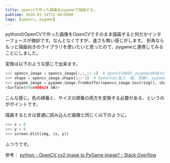 ```yaml
---
title: opencvで作った画像をpygameで描画する。
pubtime: 2016-01-14T15:46+0900
tags: [opencv, pygame]
---
```


pythonのOpenCVで作った画像をOpenCVでそのまま描画すると何だかインターフェースが微妙です。なんとなくですが、速さも無い感じがします。
折角ならもっと描画向きのライブラリを使いたいと思ったので、pygameと連携してみることにしました。

変換は以下のような感じで出来ます。
``` python
>>> opencv_image = opencv_image[:,:,::-1]  # OpenCVはBGR、pygameはRGBなので変換してやる必要がある。
>>> shape = opencv_image.shape[1::-1]  # OpenCVは(高さ, 幅, 色数)、pygameは(幅, 高さ)なのでこれも変換。
>>> pygame_image = pygame.image.frombuffer(opencv_image.tostring(), shape, 'RGB')
<Surface(848x480x24 SW)>
```
こんな感じ。色の順番と、サイズの順番の両方を変換する必要がある、というのがポイントです。

描画するときは普通に読み込んだ画像と同じく以下のように。
``` python
>>> x = 0
>>> y = 0
>>> screen.blit(img, (x, y))
```
ふつうです。


参考： [python - OpenCV cv2 image to PyGame image? - Stack Overflow](http://stackoverflow.com/questions/19306211/opencv-cv2-image-to-pygame-image)
